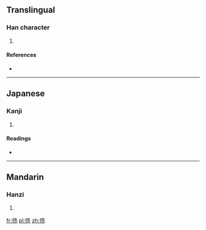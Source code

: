 ==Translingual==

===Han character===
{{Han char|rn=9|rad=人|as=04|sn=6|four=2522<sub>7</sub>|canj=人十月 (OJB)|ids=⿰[[亻]][[巿]]}}

# {{defn|Han|sort=人04}}

====References====
* {{Han ref|kx=0095.070|dkj=00424|dj=0201.080|hdz=10119.010|uh=4F02|ud=20226|bh=C9B5|bd=51637}}

----

==Japanese==

===Kanji===
{{ja-kanji|grade=|rs=人04}}

# {{defn|lang=ja|sort=人04}}

====Readings====
* {{ja-readings|on=[[はい]] (hai)|kun=}}

----

==Mandarin==

===Hanzi===
{{cmn-hanzi|pin=[[pèi]] ([[pei4]])|wg=p'ei<sup>4</sup>}}

# {{defn|lang=cmn|sort=人04}}

[[fr:伂]]
[[pl:伂]]
[[zh:伂]]